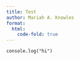 ```yaml
---
title: Test
author: Mariah A. Knowles
format:
  html:
    code-fold: true
---
```


```ojs
console.log("hi")
```